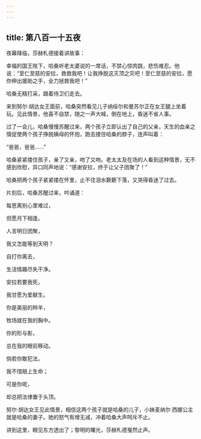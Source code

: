 ```yaml
---
---
---
```

title: 第八百一十五夜
---






夜幕降临，莎赫札德接着讲故事：





幸福的国王陛下，哈桑听老太婆说的一席话，不禁心惊肉跳，悲伤难忍。他说：“至仁至慈的安拉，救救我吧！让我挣脱这灭顶之灾吧！至仁至慈的安拉，愿你伸出援助之手，全力拯救我吧！”

哈桑无精打采，跟着侍卫们走去。

来到努尔·胡达女王面前，哈桑突然看见儿子纳绥尔和曼苏尔正在女王腿上坐着玩。见此情景，他喜不自禁，随之一声大喊，倒在地上，昏迷不省人事。

过了一会儿，哈桑慢慢苏醒过来，两个孩子立即认出了自己的父亲，天生的血亲之情促使两个孩子挣脱姨母的怀抱，跑去搂住哈桑的脖子，连声叫着：

“爸爸，爸爸……”

哈桑紧紧搂住孩子，亲了又亲，吻了又吻。老太太及在场的人看到这种情景，无不感到欣慰，异口同声地说：“感谢安拉，终于让父子团聚了！”

哈桑把两个孩子紧紧搂在怀里，止不住泪水簌簌下落，又哭得昏迷了过去。

片刻后，哈桑苏醒过来，吟诵道：


每思离别心里难过，

但愿月下相逢。

人言明日团聚，

我又怎能等到天明？

自打你离去，

生活情趣尽失干净。

安拉若要我死，

我甘愿为爱献生。

你是美丽的羚羊，

牧场就在我的胸中。

你的形与影，

总在我的眼前移动。

倘若你敢犯法，

我不惜赔上生命；

可是你呢，

却总把法律置于头顶。



努尔·胡达女王见此情景，相信这两个孩子就是哈桑的儿子，小妹麦纳尔·西娜公主就是哈桑的妻子。她的怒气有增无减，冲着哈桑大声呵斥不止。





讲到这里，眼见东方透出了；黎明的曙光，莎赫札德戛然止声。
